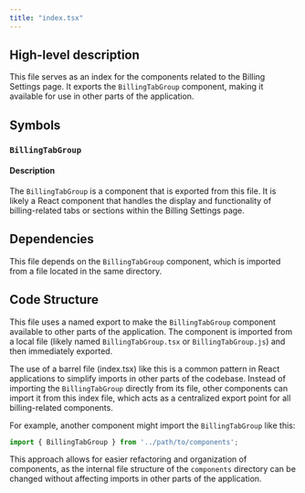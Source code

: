 ```yaml
---
title: "index.tsx"
---
```


## High-level description
This file serves as an index for the components related to the Billing Settings page. It exports the `BillingTabGroup` component, making it available for use in other parts of the application.

## Symbols

### `BillingTabGroup`
#### Description
The `BillingTabGroup` is a component that is exported from this file. It is likely a React component that handles the display and functionality of billing-related tabs or sections within the Billing Settings page.

## Dependencies
This file depends on the `BillingTabGroup` component, which is imported from a file located in the same directory.

## Code Structure
This file uses a named export to make the `BillingTabGroup` component available to other parts of the application. The component is imported from a local file (likely named `BillingTabGroup.tsx` or `BillingTabGroup.js`) and then immediately exported.

The use of a barrel file (index.tsx) like this is a common pattern in React applications to simplify imports in other parts of the codebase. Instead of importing the `BillingTabGroup` directly from its file, other components can import it from this index file, which acts as a centralized export point for all billing-related components.

For example, another component might import the `BillingTabGroup` like this:

```typescript
import { BillingTabGroup } from '../path/to/components';
```

This approach allows for easier refactoring and organization of components, as the internal file structure of the `components` directory can be changed without affecting imports in other parts of the application.